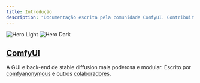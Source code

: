 ```yaml
---
title: Introdução
description: "Documentação escrita pela comunidade ComfyUI. Contribuir [aqui](https://github.com/drip-art/docs)."
---
```


<img
  className="block dark:hidden"
  src="/images/comfyui_screenshot.png"
  alt="Hero Light"
/>
<img
  className="hidden dark:block"
  src="/images/comfyui_screenshot.png"
  alt="Hero Dark"
/>

## [ComfyUI](https://github.com/comfyanonymous/ComfyUI)


A GUI e back-end de stable diffusion mais poderosa e modular. Escrito por [comfyanonymous](https://github.com/comfyanonymous) e outros [colaboradores](https://github.com/comfyanonymous/ComfyUI/graphs/contributors).

